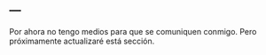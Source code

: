 ---
---

<link rel="stylesheet" href="styles.css" type="text/css">

Por ahora no tengo medios para que se comuniquen conmigo.
Pero próximamente actualizaré está sección.

